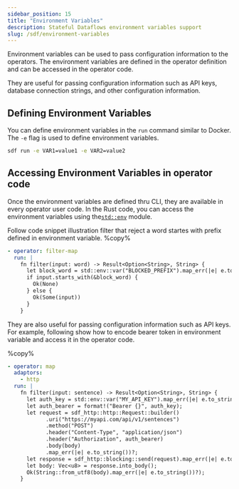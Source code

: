 ```yaml
---
sidebar_position: 15
title: "Environment Variables"
description: Stateful Dataflows environment variables support
slug: /sdf/environment-variables
---
```


Environment variables can be used to pass configuration information to the operators.  The environment variables are defined in the operator definition and can be accessed in the operator code.

They are useful for passing configuration information such as API keys, database connection strings, and other configuration information.

## Defining Environment Variables

You can define environment variables in the `run` command similar to Docker.  The `-e` flag is used to define environment variables.

```bash
sdf run -e VAR1=value1 -e VAR2=value2
```

## Accessing Environment Variables in operator code

Once the environment variables are defined thru CLI, they are available in every operator user code.  In the Rust code, you can access the environment variables using the[`std::env`](https://doc.rust-lang.org/std/env/index.html) module.

Follow code snippet illustration filter that reject a word startes with prefix defined in environment variable.
%copy%
```yaml
- operator: filter-map
  run: |
    fn filter(input: word) -> Result<Option<String>, String> {
      let block_word = std::env::var("BLOCKED_PREFIX").map_err(|e| e.to_string())?;
      if input.starts_with(&block_word) {
        Ok(None)
      } else {
        Ok(Some(input))
      }
    }
```

They are also useful for passing configuration information such as API keys.  For example, following show how to encode bearer token in environment variable and access it in the operator code.

%copy%
```yaml
- operator: map
  adaptors:
    - http
  run: |
    fn filter(input: sentence) -> Result<Option<String>, String> {
      let auth_key = std::env::var("MY_API_KEY").map_err(|e| e.to_string())?;
      let auth_bearer = format!("Bearer {}", auth_key);
      let request = sdf_http::http::Request::builder()
            .uri("https://myapi.com/api/v1/sentences")
            .method("POST")
            .header("Content-Type", "application/json")
            .header("Authorization", auth_bearer)
            .body(body)
            .map_err(|e| e.to_string())?;
      let response = sdf_http::blocking::send(request).map_err(|e| e.to_string())?;
      let body: Vec<u8> = response.into_body();
      Ok(String::from_utf8(body).map_err(|e| e.to_string())?);
    }
```
